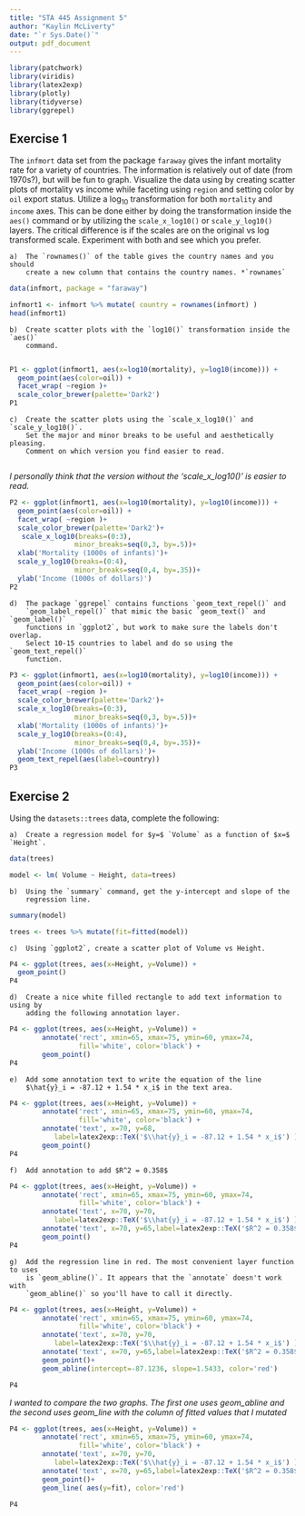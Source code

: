 ---
title: "STA 445 Assignment 5"
author: "Kaylin McLiverty"
date: "`r Sys.Date()`"
output: pdf_document
---

```{r setup, include=FALSE}
library(patchwork)
library(viridis)
library(latex2exp)
library(plotly)
library(tidyverse)
library(ggrepel)
```

## Exercise 1
The `infmort` data set from the package `faraway` gives the infant mortality
    rate for a variety of countries. The information is relatively out of date
    (from 1970s?), but will be fun to graph. Visualize the data using by creating
    scatter plots of mortality vs income while faceting using `region` and setting
    color by `oil` export status. Utilize a $\log_{10}$ transformation for both
    `mortality` and `income` axes. This can be done either by doing the
    transformation inside the `aes()` command or by utilizing the `scale_x_log10()`
    or `scale_y_log10()` layers. The critical difference is if the scales are on
    the original vs log transformed scale. Experiment with both and see which you
    prefer.

    a)  The `rownames()` of the table gives the country names and you should
        create a new column that contains the country names. *`rownames`
```{r}
data(infmort, package = "faraway")

infmort1 <- infmort %>% mutate( country = rownames(infmort) )
head(infmort1)
```
        
    b)  Create scatter plots with the `log10()` transformation inside the `aes()`
        command.
        
```{r}
P1 <- ggplot(infmort1, aes(x=log10(mortality), y=log10(income))) + 
  geom_point(aes(color=oil)) +
  facet_wrap( ~region )+
  scale_color_brewer(palette='Dark2')
P1
```

    c)  Create the scatter plots using the `scale_x_log10()` and `scale_y_log10()`.
        Set the major and minor breaks to be useful and aesthetically pleasing.
        Comment on which version you find easier to read.
        
*I personally think that the version without the 'scale_x_log10()' is easier to read.*
```{r}
P2 <- ggplot(infmort1, aes(x=log10(mortality), y=log10(income))) + 
  geom_point(aes(color=oil)) +
  facet_wrap( ~region )+
  scale_color_brewer(palette='Dark2')+
   scale_x_log10(breaks=(0:3), 
                minor_breaks=seq(0,3, by=.5))+
  xlab('Mortality (1000s of infants)')+
  scale_y_log10(breaks=(0:4), 
                minor_breaks=seq(0,4, by=.35))+
  ylab('Income (1000s of dollars)')
P2
```
        
    d)  The package `ggrepel` contains functions `geom_text_repel()` and
        `geom_label_repel()` that mimic the basic `geom_text()` and `geom_label()`
        functions in `ggplot2`, but work to make sure the labels don't overlap.
        Select 10-15 countries to label and do so using the `geom_text_repel()`
        function.

```{r}
P3 <- ggplot(infmort1, aes(x=log10(mortality), y=log10(income))) + 
  geom_point(aes(color=oil)) +
  facet_wrap( ~region )+
  scale_color_brewer(palette='Dark2')+
  scale_x_log10(breaks=(0:3), 
                minor_breaks=seq(0,3, by=.5))+
  xlab('Mortality (1000s of infants)')+
  scale_y_log10(breaks=(0:4), 
                minor_breaks=seq(0,4, by=.35))+
  ylab('Income (1000s of dollars)')+
  geom_text_repel(aes(label=country))
P3
```
        

## Exercise 2
Using the `datasets::trees` data, complete the following:

    a)  Create a regression model for $y=$ `Volume` as a function of $x=$ `Height`.
```{r}
data(trees)

model <- lm( Volume ~ Height, data=trees)
```
    
    b)  Using the `summary` command, get the y-intercept and slope of the
        regression line.
```{r}
summary(model)

trees <- trees %>% mutate(fit=fitted(model))
```
        
    c)  Using `ggplot2`, create a scatter plot of Volume vs Height. 
```{r}
P4 <- ggplot(trees, aes(x=Height, y=Volume)) +
  geom_point()
P4
```
    
    d)  Create a nice white filled rectangle to add text information to using by
        adding the following annotation layer.
```{r, eval=FALSE}
P4 <- ggplot(trees, aes(x=Height, y=Volume)) +
        annotate('rect', xmin=65, xmax=75, ymin=60, ymax=74,
                 fill='white', color='black') +
        geom_point()
P4
```
    e)  Add some annotation text to write the equation of the line
        $\hat{y}_i = -87.12 + 1.54 * x_i$ in the text area.
```{r}
P4 <- ggplot(trees, aes(x=Height, y=Volume)) +
        annotate('rect', xmin=65, xmax=75, ymin=60, ymax=74,
                 fill='white', color='black') +
        annotate('text', x=70, y=68, 
           label=latex2exp::TeX('$\\hat{y}_i = -87.12 + 1.54 * x_i$') ) +
        geom_point()
P4
```
        
    f)  Add annotation to add $R^2 = 0.358$
```{r}
P4 <- ggplot(trees, aes(x=Height, y=Volume)) +
        annotate('rect', xmin=65, xmax=75, ymin=60, ymax=74,
                 fill='white', color='black') +
        annotate('text', x=70, y=70, 
           label=latex2exp::TeX('$\\hat{y}_i = -87.12 + 1.54 * x_i$') ) +
        annotate('text', x=70, y=65,label=latex2exp::TeX('$R^2 = 0.358$'))+
        geom_point()
P4
```
    
    g)  Add the regression line in red. The most convenient layer function to uses
        is `geom_abline()`. It appears that the `annotate` doesn't work with
        `geom_abline()` so you'll have to call it directly.
```{r}
P4 <- ggplot(trees, aes(x=Height, y=Volume)) +
        annotate('rect', xmin=65, xmax=75, ymin=60, ymax=74,
                 fill='white', color='black') +
        annotate('text', x=70, y=70, 
           label=latex2exp::TeX('$\\hat{y}_i = -87.12 + 1.54 * x_i$') ) +
        annotate('text', x=70, y=65,label=latex2exp::TeX('$R^2 = 0.358$'))+
        geom_point()+
        geom_abline(intercept=-87.1236, slope=1.5433, color='red')

P4
```



  *I wanted to compare the two graphs. The first one uses geom_abline and the second uses geom_line with the column of fitted values that I mutated* 
  
  
```{r}
P4 <- ggplot(trees, aes(x=Height, y=Volume)) +
        annotate('rect', xmin=65, xmax=75, ymin=60, ymax=74,
                 fill='white', color='black') +
        annotate('text', x=70, y=70, 
           label=latex2exp::TeX('$\\hat{y}_i = -87.12 + 1.54 * x_i$') ) +
        annotate('text', x=70, y=65,label=latex2exp::TeX('$R^2 = 0.358$'))+
        geom_point()+
        geom_line( aes(y=fit), color='red')

P4
```
        
        
